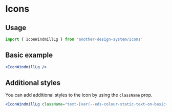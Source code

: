 
# Icons

## Usage

```jsx
import { IconWindmillLg } from 'another-design-system/Icons'
```

## Basic example

```jsx
<IconWindmillLg />
```

<IconWindmillLg />

## Additional styles

You can add additional styles to the icon by using the `className` prop.

```jsx
<IconWindmillLg className="text-[var(--eds-colour-static-text-on-basic-accent)]" />
```

<IconWindmillLg className="text-[var(--eds-colour-static-text-on-basic-accent)]" />
